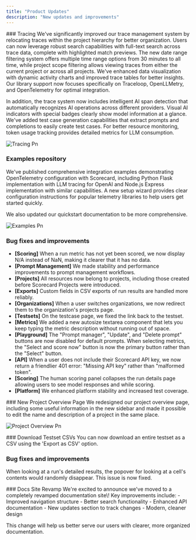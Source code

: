 ```yaml
---
title: "Product Updates"
description: "New updates and improvements"
---
```

<Update label="April 4, 2025">
  ### Tracing
  We've significantly improved our trace management system by relocating traces within the project hierarchy for better organization. Users can now leverage robust search capabilities with full-text search across trace data, complete with highlighted match previews. The new date range filtering system offers multiple time range options from 30 minutes to all time, while project scope filtering allows viewing traces from either the current project or across all projects. We've enhanced data visualization with dynamic activity charts and improved trace tables for better insights. Our library support now focuses specifically on Traceloop, OpenLLMetry, and OpenTelemetry for optimal integration.
  
  In addition, the trace system now includes intelligent AI span detection that automatically recognizes AI operations across different providers. Visual AI indicators with special badges clearly show model information at a glance. We've added test case generation capabilities that extract prompts and completions to easily create test cases. For better resource monitoring, token usage tracking provides detailed metrics for LLM consumption.
  
  ![Tracing Pn](/images/tracing.png)
  
  ### Examples repository
  We've published comprehensive integration examples demonstrating OpenTelemetry configuration with Scorecard, including Python Flask implementation with LLM tracing for OpenAI and Node.js Express implementation with similar capabilities. A new setup wizard provides clear configuration instructions for popular telemetry libraries to help users get started quickly.
  
  We also updated our quickstart documentation to be more comprehensive.
  
  ![Examples Pn](/images/examples.png)
  
  ### Bug fixes and improvements
  - **[Scoring]** When a run metric has not yet been scored, we now display N/A instead of NaN, making it clearer that it has no data.
  - **[Prompt Management]** We made stability and performance improvements to prompt management workflows.
  - **[Projects]** All resources now belong to projects, including those created before Scorecard Projects were introduced.
  - **[Exports]** Custom fields in CSV exports of run results are handled more reliably.
  - **[Organizations]** When a user switches organizations, we now redirect them to the organization's projects page.
  - **[Testsets]** On the testcase page, we fixed the link back to the testset.
  - **[Metrics]** We added a new autosize textarea component that lets you keep typing the metric description without running out of space.
  - **[Playground]** The "Prompt manager", "Update", and "Delete prompt" buttons are now disabled for default prompts. When selecting metrics, the "Select and score now" button is now the primary button rather than the "Select" button.
  - **[API]** When a user does not include their Scorecard API key, we now return a friendlier 401 error: "Missing API key" rather than "malformed token".
  - **[Scoring]** The human scoring panel collapses the run details page allowing users to see model responses and while scoring.
  - **[Platform]** We enhanced platform stability and increased test coverage.
</Update>

<Update label="March 14, 2025">
  ### New Project Overview Page
  We redesigned our project overview page, including some useful information in the new sidebar and made it possible to edit the name and description of a project in the same place.
  
  ![Project Overview Pn](/images/project_overview.png)
</Update>

<Update label="February 24, 2025">
  ### Download Testset CSVs
  You can now download an entire testset as a CSV using the 'Export as CSV' option.
  
  ### Bug fixes and improvements
  When looking at a run's detailed results, the popover for looking at a cell's contents would randomly disappear. This issue is now fixed.
</Update>

<Update label="February 13, 2025">
  ### Docs Site Revamp
  We're excited to announce we've moved to a completely revamped documentation site\! Key improvements include:
  - Improved navigation structure
  - Better search functionality
  - Enhanced API documentation
  - New updates section to track changes
  - Modern, cleaner design
  
  This change will help us better serve our users with clearer, more organized documentation.
</Update>
